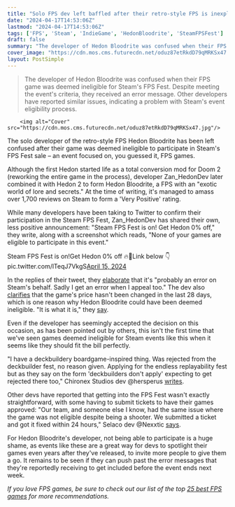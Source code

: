 ```yaml
---
title: "Solo FPS dev left baffled after their retro-style FPS is inexplicably deemed ineligible for Steam's FPS sale"
date: "2024-04-17T14:53:06Z"
lastmod: "2024-04-17T14:53:06Z"
tags: ['FPS', 'Steam', 'IndieGame', 'HedonBloodrite', 'SteamFPSFest']
draft: false
summary: "The developer of Hedon Bloodrite was confused when their FPS game was deemed ineligible for Steam's FPS Fest. Despite meeting the event's criteria, they received an error message. Other developers have reported similar issues, indicating a problem with Steam's event eligibility process."
cover_image: "https://cdn.mos.cms.futurecdn.net/oduz87etRkdD79qMRKSx47.jpg" 
layout: PostSimple
---
```

> The developer of Hedon Bloodrite was confused when their FPS game was deemed ineligible for Steam's FPS Fest. Despite meeting the event's criteria, they received an error message. Other developers have reported similar issues, indicating a problem with Steam's event eligibility process.


        <img alt="Cover" src="https://cdn.mos.cms.futurecdn.net/oduz87etRkdD79qMRKSx47.jpg"/>
        
The solo developer of the retro-style FPS Hedon Bloodrite has been left confused after their game was deemed ineligible to participate in Steam's FPS Fest sale – an event focused on, you guessed it, FPS games. 

Although the first Hedon started life as a total conversion mod for Doom 2 (reworking the entire game in the process), developer Zan_HedonDev later combined it with Hedon 2 to form Hedon Bloodrite, a FPS with an "exotic world of lore and secrets." At the time of writing, it's managed to amass over 1,700 reviews on Steam to form a 'Very Positive' rating. 

While many developers have been taking to Twitter to confirm their participation in the Steam FPS Fest, Zan_HedonDev has shared their own, less positive announcement: "Steam FPS Fest is on! Get Hedon 0% off," they write, along with a screenshot which reads, "None of your games are eligible to participate in this event."

Steam FPS Fest is on!Get Hedon 0% off 🔥💯Link below 👇 pic.twitter.com/lTeqJ7VkgS[April 15, 2024](https://twitter.com/hedondev/status/1780001630336737681)

In the replies of their tweet, they [<u>elaborate</u>](https://x.com/hedondev/status/1780156813263974493) that it's "probably an error on Steam's behalf. Sadly I get an error when I appeal too." The dev also [<u>clarifies</u>](https://x.com/hedondev/status/1780511750682562833) that the game's price hasn't been changed in the last 28 days, which is one reason why Hedon Bloodrite could have been deemed ineligible. "It is what it is," they [<u>say</u>](https://x.com/hedondev/status/1780538526305599633).

Even if the developer has seemingly accepted the decision on this occasion, as has been pointed out by others, this isn't the first time that we've seen games deemed ineligible for Steam events like this when it seems like they should fit the bill perfectly. 

"I have a deckbuildery boardgame-inspired thing. Was rejected from the deckbuilder fest, no reason given. Applying for the endless replayability fest but as they say on the form 'deckbuilders don't apply' expecting to get rejected there too," Chironex Studios dev @hersperus [<u>writes</u>](https://x.com/hersperus/status/1780391289714045413).

Other devs have reported that getting into the FPS Fest wasn't exactly straightforward, with some having to submit tickets to have their games approved: "Our team, and someone else I know, had the same issue where the game was not eligible despite being a shooter. We submitted a ticket and got it fixed within 24 hours," Selaco dev @Nexxtic [<u>says</u>](https://x.com/Nexxtic/status/1780584577741771015). 

For Hedon Bloodrite's developer, not being able to participate is a huge shame, as events like these are a great way for devs to spotlight their games even years after they've released, to invite more people to give them a go. It remains to be seen if they can push past the error messages that they're reportedly receiving to get included before the event ends next week. 

*If you love FPS games, be sure to check out our list of the top *[<u><em>25 best FPS games</em></u>](https://www.gamesradar.com/best-fps-games/)* for more recommendations.* 
        